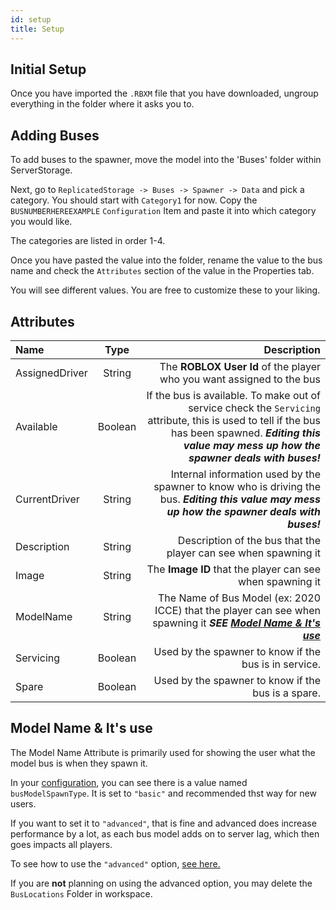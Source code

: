 ```yaml
---
id: setup
title: Setup
---
```


## Initial Setup

Once you have imported the `.RBXM` file that you have downloaded, ungroup everything in the folder where it asks you to.

## Adding Buses

To add buses to the spawner, move the model into the 'Buses' folder within ServerStorage.

Next, go to `ReplicatedStorage -> Buses -> Spawner -> Data` and pick a category. You should start with `Category1` for now. Copy the `BUSNUMBERHEREEXAMPLE` `Configuration` Item and paste it into which category you would like.

The categories are listed in order 1-4.

Once you have pasted the value into the folder, rename the value to the bus name and check the `Attributes` section of the value in the Properties tab.

You will see different values. You are free to customize these to your liking.

## Attributes

| Name           |  Type   |                                                                                                                                                                                               Description |
| :------------- | :-----: | --------------------------------------------------------------------------------------------------------------------------------------------------------------------------------------------------------: |
| AssignedDriver | String  |                                                                                                                                     The **ROBLOX User Id** of the player who you want assigned to the bus |
| Available      | Boolean | If the bus is available. To make out of service check the `Servicing` attribute, this is used to tell if the bus has been spawned. **_Editing this value may mess up how the spawner deals with buses!_** |
| CurrentDriver  | String  |                                                           Internal information used by the spawner to know who is driving the bus. **_Editing this value may mess up how the spawner deals with buses!_** |
| Description    | String  |                                                                                                                                           Description of the bus that the player can see when spawning it |
| Image          | String  |                                                                                                                                                 The **Image ID** that the player can see when spawning it |
| ModelName      | String  |                                                                    The Name of Bus Model (ex: 2020 ICCE) that the player can see when spawning it **_SEE [Model Name & It's use](#model-name--its-use)_** |
| Servicing      | Boolean |                                                                                                                                                     Used by the spawner to know if the bus is in service. |
| Spare          | Boolean |                                                                                                                                                        Used by the spawner to know if the bus is a spare. |

## Model Name & It's use

The Model Name Attribute is primarily used for showing the user what the model bus is when they spawn it.

In your [configuration](/docs/spawner/configuration), you can see there is a value named `busModelSpawnType`. It is set to `"basic"` and recommended thst way for new users.

If you want to set it to `"advanced"`, that is fine and advanced does increase performance by a lot, as each bus model adds on to server lag, which then goes impacts all players.

To see how to use the `"advanced"` option, [see here.](/docs/spawner/advanced-spawning)

If you are **not** planning on using the advanced option, you may delete the `BusLocations` Folder in workspace.
